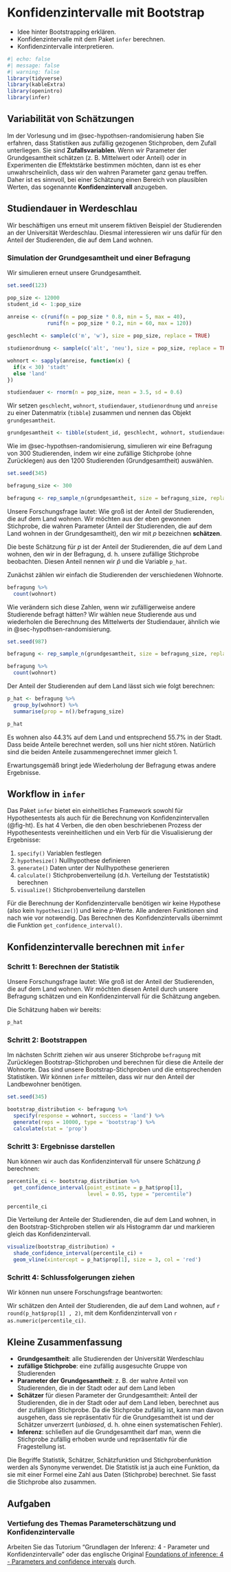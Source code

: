# Konfidenzintervalle mit Bootstrap {#sec-konfidenz-bootstrap}

:::{.outcomes}
- Idee hinter Bootstrapping erklären.
- Konfidenzintervalle mit dem Paket `infer` berechnen.
- Konfidenzintervalle interpretieren.
:::

```r
#| echo: false
#| message: false
#| warning: false
library(tidyverse)
library(kableExtra)
library(openintro)
library(infer)
```

## Variabilität von Schätzungen
Im der Vorlesung und im @sec-hypothsen-randomisierung haben Sie erfahren, dass Statistiken aus zufällig gezogenen Stichproben, dem Zufall unterliegen. Sie sind **Zufallsvariablen**. Wenn wir Parameter der Grundgesamtheit schätzen (z. B. Mittelwert oder Anteil) oder in Experimenten die Effektstärke bestimmen möchten, dann ist es eher unwahrscheinlich, dass wir den wahren Parameter ganz genau treffen. Daher ist es sinnvoll, bei einer Schätzung einen Bereich von plausiblen Werten, das sogenannte **Konfidenzintervall** anzugeben.

## Studiendauer in Werdeschlau

Wir beschäftigen uns erneut mit unserem fiktiven Beispiel der Studierenden an der Universität Werdeschlau. Diesmal interessieren wir uns dafür für den Anteil der Studierenden, die auf dem Land wohnen.

### Simulation der Grundgesamtheit und einer Befragung

Wir simulieren erneut unsere Grundgesamtheit.

```r
set.seed(123)

pop_size <- 12000
student_id <- 1:pop_size
  
anreise <- c(runif(n = pop_size * 0.8, min = 5, max = 40),
             runif(n = pop_size * 0.2, min = 60, max = 120))

geschlecht <- sample(c('m', 'w'), size = pop_size, replace = TRUE)

studienordnung <- sample(c('alt', 'neu'), size = pop_size, replace = TRUE)

wohnort <- sapply(anreise, function(x) {
  if(x < 30) 'stadt'
  else 'land'
})

studiendauer <- rnorm(n = pop_size, mean = 3.5, sd = 0.6)
```

Wir setzen `geschlecht`, `wohnort`, `studiendauer`, `studienordnung` und `anreise` zu einer Datenmatrix (`tibble`) zusammen und nennen das Objekt `grundgesamtheit`.

```r
grundgesamtheit <- tibble(student_id, geschlecht, wohnort, studiendauer, studienordnung, anreise)
```

Wie im @sec-hypothsen-randomisierung, simulieren wir eine Befragung von 300 Studierenden, indem wir eine zufällige Stichprobe (ohne Zurücklegen) aus den 1200 Studierenden (Grundgesamtheit) auswählen.

```r
set.seed(345)

befragung_size <- 300

befragung <- rep_sample_n(grundgesamtheit, size = befragung_size, replace = FALSE, reps = 1)
```

Unsere Forschungsfrage lautet: Wie groß ist der Anteil der Studierenden, die auf dem Land wohnen. Wir möchten aus der eben gewonnen Stichprobe, die wahren Parameter (Anteil der Studierenden, die auf dem Land wohnen in der Grundgesamtheit), den wir mit $p$ bezeichnen **schätzen**.

Die beste Schätzung für $p$ ist der Anteil der Studierenden, die auf dem Land wohnen, den wir in der Befragung, d. h. unsere zufällige Stichprobe beobachten. Diesen Anteil nennen wir $\hat{p}$ und die Variable `p_hat`.

Zunächst zählen wir einfach die Studierenden der verschiedenen Wohnorte.
```r
befragung %>% 
  count(wohnort)
```


Wie verändern sich diese Zahlen, wenn wir zufälligerweise andere Studierende befragt hätten? Wir wählen neue Studierende aus und wiederholen die Berechnung des Mittelwerts der Studiendauer, ähnlich wie in @sec-hypothsen-randomisierung.

```r
set.seed(987)

befragung <- rep_sample_n(grundgesamtheit, size = befragung_size, replace = FALSE, reps = 1)

befragung %>% 
  count(wohnort)
```

Der Anteil der Studierenden auf dem Land lässt sich wie folgt berechnen:
```r
p_hat <- befragung %>% 
  group_by(wohnort) %>% 
  summarise(prop = n()/befragung_size)

p_hat
```

Es wohnen also 44.3% auf dem Land und entsprechend 55.7% in der Stadt. Dass beide Anteile berechnet werden, soll uns hier nicht stören. Natürlich sind die beiden Anteile zusammengerechnet immer gleich 1.

Erwartungsgemäß bringt jede Wiederholung der Befragung etwas andere Ergebnisse.

## Workflow in `infer`
Das Paket `infer` bietet ein einheitliches Framework sowohl für Hypothesentests als auch für die Berechnung von Konfidenzintervallen (@fig-ht). Es hat 4 Verben, die den oben beschriebenen Prozess der Hypothesentests vereinheitlichen und ein Verb für die Visualisierung der Ergebnisse:

1. `specify()` Variablen festlegen
1. `hypothesize()` Nullhypothese definieren
1. `generate()` Daten unter der Nullhypothese generieren
1. `calculate()` Stichprobenverteilung (d.h. Verteilung der Teststatistik) berechnen
1. `visualize()` Stichprobenverteilung darstellen

Für die Berechnung der Konfidenzintervalle benötigen wir keine Hypothese (also kein `hypothesize()`) und keine $p$-Werte. Alle anderen Funktionen sind nach wie vor notwendig. Das Berechnen des Konfidenzintervalls übernimmt die Funktion `get_confidence_interval()`.


## Konfidenzintervalle berechnen mit `infer`

### Schritt 1: Berechnen der Statistik
Unsere Forschungsfrage lautet: Wie groß ist der Anteil der Studierenden, die auf dem Land wohnen. Wir möchten diesen Anteil durch unsere Befragung schätzen und ein Konfidenzintervall für die Schätzung angeben.

Die Schätzung haben wir bereits:

```r
p_hat
```


### Schritt 2: Bootstrappen
Im nächsten Schritt ziehen wir aus unserer Stichprobe `befragung` mit Zurücklegen Bootstrap-Stichproben und berechnen für diese die Anteile der Wohnorte. Das sind unsere Bootstrap-Stichproben und die entsprechenden Statistiken. Wir können `infer` mitteilen, dass wir nur den Anteil der Landbewohner benötigen.

```r
set.seed(345)

bootstrap_distribution <- befragung %>%
  specify(response = wohnort, success = 'land') %>% 
  generate(reps = 10000, type = 'bootstrap') %>% 
  calculate(stat = 'prop')
```

### Schritt 3: Ergebnisse darstellen
Nun können wir auch das Konfidenzintervall für unsere Schätzung $\hat{p}$ berechnen:
```r
percentile_ci <- bootstrap_distribution %>% 
  get_confidence_interval(point_estimate = p_hat$prop[1],
                          level = 0.95, type = "percentile")

percentile_ci
```

Die Verteilung der Anteile der Studierenden, die auf dem Land wohnen, in den Bootstrap-Stichproben stellen wir als Histogramm dar und markieren gleich das Konfidenzintervall.

```r
visualize(bootstrap_distribution) +
  shade_confidence_interval(percentile_ci) +
  geom_vline(xintercept = p_hat$prop[1], size = 3, col = 'red')
```

### Schritt 4: Schlussfolgerungen ziehen
Wir können nun unsere Forschungsfrage beantworten:

Wir schätzen den Anteil der Studierenden, die auf dem Land wohnen, auf `r round(p_hat$prop[1] , 2)`, mit dem Konfidenzintervall von `r as.numeric(percentile_ci)`.

## Kleine Zusammenfassung

:::{.alert}
- **Grundgesamtheit**: alle Studierenden der Universität Werdeschlau
- **zufällige Stichprobe**: eine zufällig ausgesuchte Gruppe von Studierenden
- **Parameter der Grundgesamtheit**: z. B. der wahre Anteil von Studierenden, die in der Stadt oder auf dem Land leben
- **Schätzer** für diesen Parameter der Grundgesamtheit: Anteil der Studierenden, die in der Stadt oder auf dem Land leben, berechnet aus der zufälligen Stichprobe. Da die Stichprobe zufällig ist, kann man davon ausgehen, dass sie repräsentativ für die Grundgesamtheit ist und der Schätzer unverzerrt (*unbiased*, d. h. ohne einen systematischen Fehler).
- **Inferenz**: schließen auf die Grundgesamtheit darf man, wenn die Stichprobe zufällig erhoben wurde und repräsentativ für die Fragestellung ist.
:::

Die Begriffe Statistik, Schätzer, Schätzfunktion und Stichprobenfunktion werden als Synonyme verwendet. Die Statistik ist ja auch eine Funktion, da sie mit einer Formel eine Zahl aus Daten (Stichprobe) berechnet. Sie fasst die Stichprobe also zusammen.


## Aufgaben

### Vertiefung des Themas Parameterschätzung und Konfidenzintervalle
Arbeiten Sie das Tutorium "Grundlagen der Inferenz: 4 - Parameter und Konfidenzintervalle" oder das englische Original [Foundations of inference: 4 - Parameters and confidence intervals](https://openintro.shinyapps.io/ims-04-foundations-04) durch.